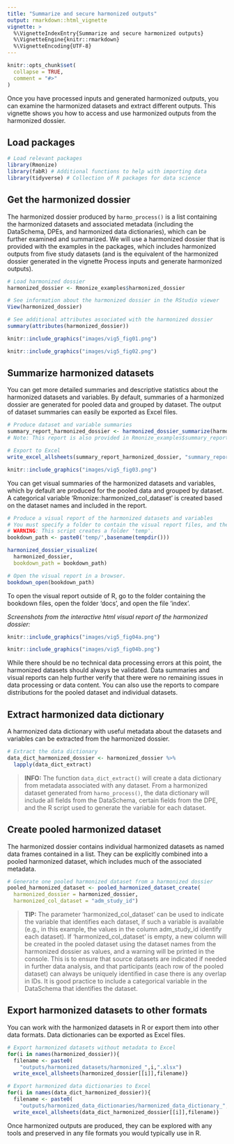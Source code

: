 ```yaml
---
title: "Summarize and secure harmonized outputs"
output: rmarkdown::html_vignette
vignette: >
  %\VignetteIndexEntry{Summarize and secure harmonized outputs}
  %\VignetteEngine{knitr::rmarkdown}
  %\VignetteEncoding{UTF-8}
---
```


```r
knitr::opts_chunk$set(
  collapse = TRUE,
  comment = "#>"
)
```

Once you have processed inputs and generated harmonized outputs, you can examine the harmonized datasets and extract different outputs. This vignette shows you how to access and use harmonized outputs from the harmonized dossier.

## Load packages

```r
# Load relevant packages
library(Rmonize)
library(fabR) # Additional functions to help with importing data
library(tidyverse) # Collection of R packages for data science
```

## Get the harmonized dossier

The harmonized dossier produced by `harmo_process()` is a list containing the harmonized datasets and associated metadata (including the DataSchema, DPEs, and harmonized data dictionaries), which can be further examined and summarized. We will use a harmonized dossier that is provided with the examples in the packages, which includes harmonized outputs from five study datasets (and is the equivalent of the harmonized dossier generated in the vignette Process inputs and generate harmonized outputs).

```r
# Load harmonized dossier
harmonized_dossier <- Rmonize_examples$harmonized_dossier

# See information about the harmonized dossier in the RStudio viewer
View(harmonized_dossier)

# See additional attributes associated with the harmonized dossier
summary(attributes(harmonized_dossier))
```

```r
knitr::include_graphics("images/vig5_fig01.png")
```

```r
knitr::include_graphics("images/vig5_fig02.png")
```


## Summarize harmonized datasets

You can get more detailed summaries and descriptive statistics about the harmonized datasets and variables. By default, summaries of a harmonized dossier are generated for pooled data and grouped by dataset. The output of dataset summaries can easily be exported as Excel files.

```r
# Produce dataset and variable summaries
summary_report_harmonized_dossier <- harmonized_dossier_summarize(harmonized_dossier)
# Note: This report is also provided in Rmonize_examples$summary_report_harmonized_dossier.

# Export to Excel
write_excel_allsheets(summary_report_harmonized_dossier, "summary_report_harmonized_dossier.xlsx")
```


```r
knitr::include_graphics("images/vig5_fig03.png")
```


You can get visual summaries of the harmonized datasets and variables, which by default are produced for the pooled data and grouped by dataset. A categorical variable 'Rmonize::harmonized_col_dataset' is created based on the dataset names and included in the report.

```r
# Produce a visual report of the harmonized datasets and variables
# You must specify a folder to contain the visual report files, and the folder name must not already exist.
# WARNING: This script creates a folder 'temp'.
bookdown_path <- paste0('temp/',basename(tempdir()))

harmonized_dossier_visualize(
  harmonized_dossier,
  bookdown_path = bookdown_path)

# Open the visual report in a browser.
bookdown_open(bookdown_path)
```

To open the visual report outside of R, go to the folder containing the bookdown files, open the folder 'docs', and open the file 'index'.

*Screenshots from the interactive html visual report of the harmonized dossier:*

```r
knitr::include_graphics("images/vig5_fig04a.png")
```

```r
knitr::include_graphics("images/vig5_fig04b.png")
```

While there should be no technical data processing errors at this point, the harmonized datasets should always be validated. Data summaries and visual reports can help further verify that there were no remaining issues in data processing or data content. You can also use the reports to compare distributions for the pooled dataset and individual datasets.

## Extract harmonized data dictionary

A harmonized data dictionary with useful metadata about the datasets and variables can be extracted from the harmonized dossier.

```r
# Extract the data dictionary
data_dict_harmonized_dossier <- harmonized_dossier %>%
  lapply(data_dict_extract)
```

> **INFO:** The function `data_dict_extract()` will create a data dictionary from metadata associated with any dataset. From a harmonized dataset generated from `harmo_process()`, the data dictionary will include all fields from the DataSchema, certain fields from the DPE, and the R script used to generate the variable for each dataset.

## Create pooled harmonized dataset

The harmonized dossier contains individual harmonized datasets as named data frames contained in a list. They can be explicitly combined into a pooled harmonized dataset, which includes much of the associated metadata.

```r
# Generate one pooled harmonized dataset from a harmonized dossier
pooled_harmonized_dataset <- pooled_harmonized_dataset_create(
  harmonized_dossier = harmonized_dossier,
  harmonized_col_dataset = "adm_study_id")
```

> **TIP:** The parameter 'harmonized_col_dataset' can be used to indicate the variable that identifies each dataset, if such a variable is available (e.g., in this example, the values in the column adm_study_id identify each dataset). If 'harmonized_col_dataset' is empty, a new column will be created in the pooled dataset using the dataset names from the harmonized dossier as values, and a warning will be printed in the console. This is to ensure that source datasets are indicated if needed in further data analysis, and that participants (each row of the pooled dataset) can always be uniquely identified in case there is any overlap in IDs. It is good practice to include a categorical variable in the DataSchema that identifies the dataset.

## Export harmonized datasets to other formats

You can work with the harmonized datasets in R or export them into other data formats. Data dictionaries can be exported as Excel files.

```r
# Export harmonized datasets without metadata to Excel
for(i in names(harmonized_dossier)){
  filename <- paste0(
    "outputs/harmonized_datasets/harmonized_",i,".xlsx")
  write_excel_allsheets(harmonized_dossier[[i]],filename)}

# Export harmonized data dictionaries to Excel
for(i in names(data_dict_harmonized_dossier)){
  filename <- paste0(
    "outputs/harmonized_data_dictionaries/harmonized_data_dictionary_",i,".xlsx")
  write_excel_allsheets(data_dict_harmonized_dossier[[i]],filename)}
```

Once harmonized outputs are produced, they can be explored with any tools and preserved in any file formats you would typically use in R.
